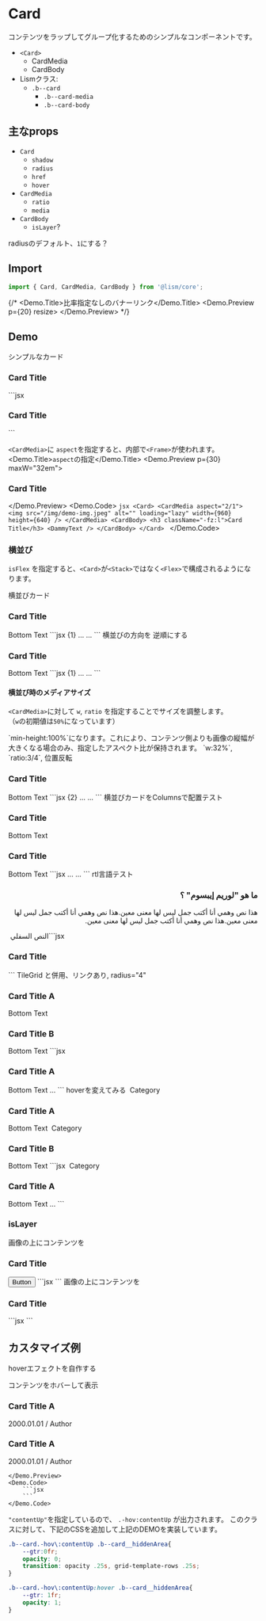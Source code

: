 

# Card

コンテンツをラップしてグループ化するためのシンプルなコンポーネントです。

- `<Card>`
	- CardMedia
	- CardBody
- Lismクラス:
	- `.b--card`
		- `.b--card-media`
		- `.b--card-body`

## 主なprops

- `Card`
	- `shadow`
	- `radius`
	- `href`
	- `hover`
- `CardMedia`
	- `ratio`
	- `media`
- `CardBody`
	- `isLayer`?

radiusのデフォルト、`1`にする？


## Import

```js
import { Card, CardMedia, CardBody } from '@lism/core';
```


{/* <Demo>
	<Demo.Title>比率指定なしのバナーリンク</Demo.Title>
	<Demo.Preview p={20} resize>
		<Box fz='fluid'>
			<DammyText  />
		</Box>
	</Demo.Preview>
</Demo> */}


## Demo

<Demo>
	<Demo.Title>シンプルなカード</Demo.Title>
	<Demo.Preview p={30} maxW="32em">
		<Card>
			<CardMedia>
				<img src="/img/demo-img.jpeg" alt="" loading="lazy" width={960} height={640} />
			</CardMedia>
			<CardBody>
				<h3 className="-fz:l">Card Title</h3>
				<DammyText lang='ja' length='m' />
			</CardBody>
		</Card>
	</Demo.Preview>
	<Demo.Code>
		```jsx
		<Card>
			<CardMedia aspect="2/1">
				<img src="/img/demo-img.jpeg" alt="" loading="lazy" width={960} height={640} />
			</CardMedia>
			<CardBody>
				<h3 className="-fz:l">Card Title</h3>
				<DammyText />
			</CardBody>
		</Card>
		```
	</Demo.Code>
</Demo>


`<CardMedia>`に `aspect`を指定すると、内部で`<Frame>`が使われます。
<Demo>
	<Demo.Title>`aspect`の指定</Demo.Title>
	<Demo.Preview p={30} maxW="32em">
		<Card>
			<CardMedia aspect="2/1">
				<img src="/img/demo-img.jpeg" alt="" loading="lazy" width={960} height={640} />
			</CardMedia>
			<CardBody>
				<h3 className="-fz:l">Card Title</h3>
				<DammyText lang='ja' length='m' />
			</CardBody>
		</Card>
	</Demo.Preview>
	<Demo.Code>
		```jsx
		<Card>
			<CardMedia aspect="2/1">
				<img src="/img/demo-img.jpeg" alt="" loading="lazy" width={960} height={640} />
			</CardMedia>
			<CardBody>
				<h3 className="-fz:l">Card Title</h3>
				<DammyText />
			</CardBody>
		</Card>
		```
	</Demo.Code>
</Demo>


### 横並び

`isFlex` を指定すると、`<Card>`が`<Stack>`ではなく`<Flex>`で構成されるようになります。

<Demo>
	<Demo.Title>横並びカード</Demo.Title>
	<Demo.Preview p={20} maxW="40em">
			<Card isFlex>
				<CardMedia>
					<img src="/img/demo-img.jpeg" alt="" loading="lazy" width={960} height={640} />
				</CardMedia>
				<CardBody>
					<h3 className="-fz:l">Card Title</h3>
					<DammyText/>
					<Text className="l--end" fz='s'>Bottom Text</Text>
				</CardBody>
			</Card>
	</Demo.Preview>
	<Demo.Code>
		```jsx {1}
		<Card isFlex>
			<CardMedia>
				...
			</CardMedia>
			<CardBody>
				...
			</CardBody>
		</Card>
		```
	</Demo.Code>
</Demo>


<Demo>
	<Demo.Title>横並びの方向を 逆順にする</Demo.Title>
	<Demo.Preview p={20} maxW="40em">
			<Card isFlex direction="row-reverse">
				<CardMedia>
					<img src="/img/demo-img.jpeg" alt="" loading="lazy" width={960} height={640} />
				</CardMedia>
				<CardBody>
					<h3 className="-fz:l">Card Title</h3>
					<DammyText/>
					<Text className="l--end" fz='s'>Bottom Text</Text>
				</CardBody>
			</Card>
	</Demo.Preview>
	<Demo.Code>
		```jsx {1}
		<Card isFlex direction="row-reverse">
			<CardMedia>
				...
			</CardMedia>
			<CardBody>
				...
			</CardBody>
		</Card>
		```
	</Demo.Code>
</Demo>


#### 横並び時のメディアサイズ

`<CardMedia>`に対して `w`, `ratio` を指定することでサイズを調整します。  
（`w`の初期値は`50%`になっています）


<Alert>
`min-height:100%`になります。これにより、コンテンツ側よりも画像の縦幅が大きくなる場合のみ、指定したアスペクト比が保持されます。
</Alert>

<Demo>
	<Demo.Title>`w:32%`, `ratio:3/4`, 位置反転</Demo.Title>
	<Demo.Preview p={20} maxW="40em" resize>
		<Card isFlex>
			<CardMedia w="32%" aspect="3/4">
				<Image src="/img/demo-img.jpeg" alt="" width={960} height={640} />
			</CardMedia>
			<CardBody>
				<h3 className="-fz:l">Card Title</h3>
				<DammyText/>
				<Text className="l--end" fz='s'>Bottom Text</Text>
			</CardBody>
		</Card>
	</Demo.Preview>
	<Demo.Code>
		```jsx {2}
		<Card isFlex>
			<CardMedia w="32%" aspect="3/4">
				...
			</CardMedia>
			<CardBody>
				...
			</CardBody>
		</Card>
		```
	</Demo.Code>
</Demo>

<Demo>
	<Demo.Title>横並びカードをColumnsで配置テスト</Demo.Title>
	<Demo.Preview p={20} resize>
		<Columns cols={[1, null, 2]} gap={20}>
			<Card isFlex>
				<CardMedia w="40%">
					<Image src="/img/demo-img.jpeg" alt="" width={960} height={640} />
				</CardMedia>
				<CardBody gap={15}>
					<h3 className="-fz:l">Card Title</h3>
					<DammyText/>
					<Text className="l--end" fz='s'>Bottom Text</Text>
				</CardBody>
			</Card>
			<Card isFlex>
				<CardMedia w="40%">
					<Image src="/img/demo-img.jpeg" alt="" width={960} height={640} />
				</CardMedia>
				<CardBody gap={15}>
					<h3 className="-fz:l">Card Title</h3>
					<DammyText/>
					<Text className="l--end" fz='s'>Bottom Text</Text>
				</CardBody>
			</Card>
		</Columns>
	</Demo.Preview>
	<Demo.Code>
		```jsx
		<Columns cols={[1, null, 2]} gap={20}>
			<Card isFlex>
				<CardMedia w="40%" media={...} />
				<CardBody>
					...
				</CardBody>
			</Card>
			<Card isFlex>
				<CardMedia w="40%" media={...} />
				<CardBody>
					...
				</CardBody>
			</Card>
		</Columns>
		```
	</Demo.Code>
</Demo>

<Demo>
	<Demo.Title>rtl言語テスト</Demo.Title>
	<Demo.Preview p={20} maxW="40em">
		<Card isFlex dir='rtl'>
			<CardMedia w="40%">
				<Image src="/img/demo-img.jpeg" alt="" width={960} height={640} />
			</CardMedia>
			<CardBody>
				<h3 className="-fz:l">ما هو "لوريم إيبسوم" ؟</h3>
				<p>هذا نص وهمي أنا أكتب جمل ليس لها معنى معين.هذا نص وهمي أنا أكتب جمل ليس لها معنى معين.هذا نص وهمي أنا أكتب جمل ليس لها معنى معين.</p>
				<Text className="l--end" fz='s'>النص السفلي</Text>
			</CardBody>
		</Card>
	</Demo.Preview>
	<Demo.Code>
		```jsx
		<Card shadow={null} radius={null} gap={20} bgc="none">
			<CardMedia w="40%">
				<Image src="/img/demo-img.jpeg" alt="" width={960} height={640} />
			</CardMedia>
			<CardBody p={null} pX={10} pY={0}>
				<h3 className="-fz:l">Card Title</h3>
				<DammyText />
			</CardBody>
		</Card>
		```
	</Demo.Code>
</Demo>


<Demo>
	<Demo.Title>TileGrid と併用、リンクあり, radius="4"</Demo.Title>
	<Demo.Preview resize p={20}>
		<TileGrid itemMinW="20rem" gap={20}>
			<Card href="#card-demo" radius="4">
				<CardMedia aspect="16/9">
					<Image src="/img/demo-img.jpeg" alt="" width={960} height={640} />
				</CardMedia>
				<CardBody>
					<h3 className="-fz:l">Card Title A</h3>
					<DammyText />
					<Text ta="right" mt="auto" pt="10" fz="s">Bottom Text</Text>
				</CardBody>
			</Card>
			<Card href="#card-demo" radius="4">
				<CardMedia aspect="16/9">
					<Image src="/img/demo-img.jpeg" alt="" width={960} height={640} />
				</CardMedia>
				<CardBody>
					<h3 className="-fz:l">Card Title B</h3>
					<DammyText length="m" />
					<Text ta="right" mt="auto" pt="10" fz="s">Bottom Text</Text>
				</CardBody>
			</Card>
		</TileGrid>
	</Demo.Preview>
	<Demo.Code>
		```jsx
		<TileGrid itemMinW="20rem" gap={20}>
			<Card href="#card-demo" radius="4">
				<CardMedia aspect="16/9">
					<Image src="/img/demo-img.jpeg" alt="" width={960} height={640} />
				</CardMedia>
				<CardBody lh="1.625">
					<h3 className="-fz:l">Card Title A</h3>
					<DammyText />
					<Text ta="right" mt="auto" pt="10" fz="s">Bottom Text</Text>
				</CardBody>
			</Card>
			...
		</TileGrid>
		```
	</Demo.Code>
</Demo>



<Demo>
	<Demo.Title>hoverを変えてみる</Demo.Title>
	<Demo.Preview resize p={20}>
		<TileGrid itemMinW="20rem" gap={20}>
			<Card href="#card-demo" radius="1" hover={["shadow", "up", "mediaBright"]}>
				<CardMedia aspect="2/1">
					<Image src="/img/demo-img.jpeg" alt="" width={960} height={640} />
					<Layer position="top right" c="white" bgc="black" p={10} radius="1" fz="xs">Category</Layer>
				</CardMedia>
				<CardBody lh="1.625">
					<h3 className="-fz:l">Card Title A</h3>
					<DammyText />
					<Text ta="right" mt="auto" pt="10" fz="s">Bottom Text</Text>
				</CardBody>
			</Card>
			<Card href="#card-demo" radius="1" hover={["shadow", "up", "mediaBright"]}>
				<CardMedia aspect="2/1">
					<Image src="/img/demo-img.jpeg" alt="" width={960} height={640} />
					<Layer position="top right" c="white" bgc="black" p={10} radius="1" fz="xs">Category</Layer>
				</CardMedia>
				<CardBody lh="1.625">
					<h3 className="-fz:l">Card Title B</h3>
					<DammyText />
					<Text ta="right" mt="auto" pt="10" fz="s">Bottom Text</Text>
				</CardBody>
			</Card>
		</TileGrid>
	</Demo.Preview>
	<Demo.Code>
		```jsx
		<TileGrid itemMinW="20rem" gap={20}>
			<Card href="#card-demo" radius="1" hover={["shadow", "up", "mediaBright"]}>
				<CardMedia aspect="2/1">
					<Image src="/img/demo-img.jpeg" alt="" width={960} height={640} />
					<Layer position="top right" c="white" bgc="black" p={10} radius="1" fz="xs">Category</Layer>
				</CardMedia>
				<CardBody lh="1.625">
					<h3 className="-fz:l">Card Title A</h3>
					<DammyText />
					<Text ta="right" mt="auto" pt="10" fz="s">Bottom Text</Text>
				</CardBody>
			</Card>
			<Card href="#card-demo" radius="1" hover={["shadow", "up", "mediaBright"]}>
				...
			</Card>
		</TileGrid>
		```
	</Demo.Code>
</Demo>


### isLayer

<Demo>
	<Demo.Title>画像の上にコンテンツを</Demo.Title>
	<Demo.Preview p={30} maxW="32em">
		<Card shadow="3">
			<CardMedia aspect="16/9">
				<Image src="/img/demo-img.jpeg" alt="" width={960} height={640} />
				<FilterLayer bgc="rgba(255,255,255,0.5)" blur="3px" brightness={1.2}/>
			</CardMedia>
			<CardBody isLayer size='cover'>
				<Stack h="100%" gap={20}>
					<h3 className="-fz:l">Card Title</h3>
					<DammyText />
					<Button className="is:end" href="#button-test" radius="99" hover="fade">Button</Button>
				</Stack>
			</CardBody>
		</Card>
	</Demo.Preview>
	<Demo.Code>
		```jsx
		```
	</Demo.Code>
</Demo>

<Demo>
	<Demo.Title>画像の上にコンテンツを</Demo.Title>
	<Demo.Preview p={30} maxW="32em">
		<Card shadow="3" href="#card-test">
			<CardMedia aspect="4/3">
				<Image src="/img/demo-img.jpeg" alt="" width={960} height={640} />
			</CardMedia>
			<CardBody isLayer position='bottom' w='100%' size="contain" z='0'>
				<FilterLayer bgc="rgba(255,255,255,0.6)" blur="3px" brightness={1.2} z='-1'/>
				<Stack h="100%" gap={10}>
					<h3 className="-fz:r">Card Title</h3>
					<DammyText fz='s'/>
				</Stack>
			</CardBody>
		</Card>
	</Demo.Preview>
	<Demo.Code>
		```jsx
		```
	</Demo.Code>
</Demo>


## カスタマイズ例

hoverエフェクトを自作する

<Demo>
	<Demo.Title>コンテンツをホバーして表示</Demo.Title>
	<Demo.Preview resize p={20}>
		<TileGrid itemMinW="20rem" gap={20}>
			<Card href="#card-demo" radius="1" hover={["contentUp", "mediaZoom"]}>
				<CardMedia aspect="4/3">
					<Image src="/img/demo-img.jpeg" alt="" width={960} height={640} />
				</CardMedia>
				<CardBody isLayer position='bottom' w='100%' p={0} size="contain">
					<FilterLayer blur="4px" brightness={1.2}/>
					<Box pos="relative" z="1" p='box' bgc="rgba(255,255,255,0.5)" c="black">
						<h3 className="-fz:r">Card Title A</h3>
						<Grid className="b--card__hiddenArea">
							<Box ov="hidden">
								<DammyText  pY={10} fz="s" lh="1.5" opacity=".75" />
							</Box>
						</Grid>
						<Text fz="s" opacity=".75">2000.01.01 / Author</Text>
					</Box>
				</CardBody>
			</Card>
			<Card href="#card-demo" radius="1" hover={["contentUp", "mediaZoom"]}>
				<CardMedia aspect="4/3">
					<Image src="/img/demo-img.jpeg" alt="" width={960} height={640} />
				</CardMedia>
				<CardBody isLayer position='bottom' w='100%' p={0} size="contain">
					<FilterLayer blur="4px" brightness={1.2}/>
					<Box pos="relative" z="1" p='box' bgc="rgba(255,255,255,0.5)" c="black">
						<h3 className="-fz:r">Card Title A</h3>
						<Grid className="b--card__hiddenArea">
							<Box ov="hidden">
								<DammyText  pY={10} fz="s" lh="1.5" opacity=".75" />
							</Box>
						</Grid>
						<Text fz="s" opacity=".75">2000.01.01 / Author</Text>
					</Box>
				</CardBody>
			</Card>
		</TileGrid>

	</Demo.Preview>
	<Demo.Code>
		```jsx
		```
	</Demo.Code>
</Demo>

`"contentUp"`を指定しているので、 `.-hov:contentUp` が出力されます。
このクラスに対して、下記のCSSを追加して上記のDEMOを実装しています。

```scss
.b--card.-hov\:contentUp .b--card__hiddenArea{
	--gtr:0fr;
	opacity: 0;
	transition: opacity .25s, grid-template-rows .25s;
}

.b--card.-hov\:contentUp:hover .b--card__hiddenArea{
	--gtr: 1fr;
	opacity: 1;
}
```
